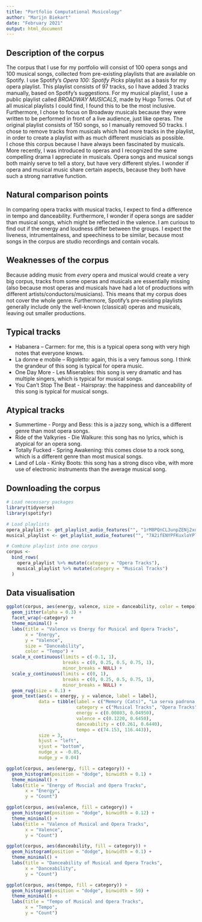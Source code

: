 ```yaml
---
title: "Portfolio Computational Musicology"
author: "Marijn Biekart"
date: "February 2021"
output: html_document
---
```


## Description of the corpus
The corpus that I use for my portfolio will consist of 100 opera songs and 100 musical songs, collected from pre-existing playlists that are available on Spotify. I use Spotify's *Opera 100: Spotify Picks* playlist as a basis for my opera playlist. This playlist consists of 97 tracks, so I have added 3 tracks manually, based on Spotify's suggestions. For my musical playlist, I use a public playlist called *BROADWAY MUSICALS*, made by Hugo Torres. Out of all musical playlists I could find, I found this to be the most inclusive. Furthermore, I chose to focus on Broadway musicals because they were written to be performed in front of a live audience, just like operas. The original playlist consists of 150 songs, so I manually removed 50 tracks. I chose to remove tracks from musicals which had more tracks in the playlist, in order to create a playlist with as much different musicials as possible. \
I chose this corpus because I have always been fascinated by musicals. More recently, I was introduced to operas and I recognized the same compelling drama I appreciate in musicals. Opera songs and musical songs both mainly serve to tell a story, but have very different styles. I wonder if opera and musical music share certain aspects, because they both have such a strong narrative function.

## Natural comparison points
In comparing opera tracks with musical tracks, I expect to find a difference in tempo and danceability. Furthermore, I wonder if opera songs are sadder than musical songs, which might be reflected in the valence. I am curious to find out if the energy and loudness differ between the groups. I expect the liveness, intrumentalness, and speechiness to be similar, because most songs in the corpus are studio recordings and contain vocals. 

## Weaknesses of the corpus
Because adding music from *every* opera and musical would create a very big corpus, tracks from some operas and musicals are essentially missing (also because most operas and musicals have had a lot of productions with different artists/conductors/musicians). This means that my corpus does not cover the whole genre. Furthermore, Spotify's pre-existing playlists generally include only the well-known (classical) operas and musicals, leaving out smaller productions.

## Typical tracks
  * Habanera – Carmen: for me, this is a typical opera song with very high notes that everyone knows.
  * La donne e mobile – Rigoletto: again, this is a very famous song. I think the grandeur of this song is typical for opera music.
  * One Day More - Les Miserables: this song is very dramatic and has multiple singers, which is typical for musical songs.
  * You Can't Stop The Beat - Hairspray: the happiness and danceability of this song is typical for musical songs.

## Atypical tracks
  * Summertime - Porgy and Bess: this is a jazzy song, which is a different genre than most opera songs.
  * Ride of the Valkyries - Die Walkure: this song has no lyrics, which is atypical for an opera song.
  * Totally Fucked - Spring Awakening: this comes close to a rock song, which is a different genre than most musical songs. 
  * Land of Lola - Kinky Boots: this song has a strong disco vibe, with more use of electronic instruments than the average musical song.

## Downloading the corpus
```r
# Load necessary packages
library(tidyverse)
library(spotifyr)
```
```r
# Load playlists 
opera_playlist <- get_playlist_audio_features("", "1rM8PQnCL3unpZENj2xdFa")
musical_playlist <- get_playlist_audio_features("", "7A2ifENYPFKuxloYPlYWtZ")

# Combine playlist into one corpus
corpus <-
  bind_rows(
    opera_playlist %>% mutate(category = "Opera Tracks"),
    musical_playlist %>% mutate(category = "Musical Tracks")
  )
```

## Data visualisation
```r
ggplot(corpus, aes(energy, valence, size = danceability, color = tempo)) +
  geom_jitter(alpha = 0.3) +
  facet_wrap(~category) +
  theme_minimal() +
  labs(title = "Valence vs Energy for Musical and Opera Tracks",
       x = "Energy",
       y = "Valence",
       size = "Danceability",
       color = "Tempo") +
  scale_x_continuous(limits = c(-0.1, 1),
                     breaks = c(0, 0.25, 0.5, 0.75, 1),
                     minor_breaks = NULL) +
  scale_y_continuous(limits = c(0, 1),
                     breaks = c(0, 0.25, 0.5, 0.75, 1),
                     minor_breaks = NULL) +
  geom_rug(size = 0.1) +
  geom_text(aes(x = energy, y = valence, label = label),
            data = tibble(label = c("Memory (Cats)", "La serva padrona: Intermezzo I"),
                          category = c("Musical Tracks", "Opera Tracks"),
                          energy = c(0.00803, 0.04950),
                          valence = c(0.1220, 0.6450),
                          danceability = c(0.261, 0.6440),
                          tempo = c(74.153, 116.443)),
            size = 3,
            hjust = "left",
            vjust = "bottom",
            nudge_x = -0.05,
            nudge_y = 0.04)
```

```r
ggplot(corpus, aes(energy, fill = category)) +
  geom_histogram(position = "dodge", binwidth = 0.1) +
  theme_minimal() +
  labs(title = "Energy of Muscial and Opera Tracks",
       x = "Energy",
       y = "Count")
```
```r
ggplot(corpus, aes(valence, fill = category)) +
  geom_histogram(position = "dodge", binwidth = 0.12) +
  theme_minimal() +
  labs(title = "Valence of Musical and Opera Tracks",
       x = "Valence",
       y = "Count")
```

```r
ggplot(corpus, aes(danceability, fill = category)) +
  geom_histogram(position = "dodge", binwidth = 0.1) +
  theme_minimal() +
  labs(title = "Danceability of Musical and Opera Tracks",
       x = "Danceability",
       y = "Count")
```
```r
ggplot(corpus, aes(tempo, fill = category)) +
  geom_histogram(position = "dodge", binwidth = 50) +
  theme_minimal() +
  labs(title = "Tempo of Musical and Opera Tracks",
       x = "Tempo",
       y = "Count")
```

